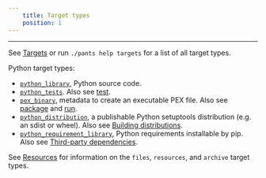 ```yaml
---
    title: Target types
    position: 1
---
```


---

See [Targets](reference:reference-all-targets) or run `./pants help targets` for a list of all target types.

Python target types:

- [`python_library`](reference:reference-python_library), Python source code.
- [`python_tests`](reference:reference-python_tests). Also see [test](../goals/test.mdx).
- [`pex_binary`](reference:reference-pex_binary), metadata to create an executable PEX file. Also see [package](../goals/package.mdx) and [run](../goals/run.mdx).
- [`python_distribution`](reference:reference-python_distribution), a publishable Python setuptools distribution (e.g. an sdist or wheel). Also see [Building distributions](./building-distributions.mdx).
- [`python_requirement_library`](reference:reference-python_requirement_library), Python requirements installable by pip. Also see [Third-party dependencies](./third-party-dependencies.mdx).

See [Resources](../../using-pants/resources-and-archives.mdx) for information on the `files`, `resources`, and `archive` target types.

